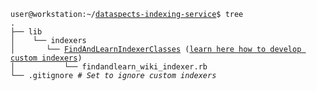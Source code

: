 {{Recipe
|HasEntityTitle=Include custom indexers classes for dataspects-indexing-service
|HasKeyword=Plugins
}}
 user@workstation:~/[https://github.com/dataspects/dataspects-indexing-service dataspects-indexing-service]$ tree
 .
 ├── lib
 │    └── indexers
 │       └── [https://github.com/dataspects/FindAndLearnIndexerClasses FindAndLearnIndexerClasses] ([[C0629663338|learn here how to develop custom indexers]])
 │           └── findandlearn_wiki_indexer.rb
 └── .gitignore ''# Set to ignore custom indexers''

{{Context
|HasContext=C190110142823
}}

